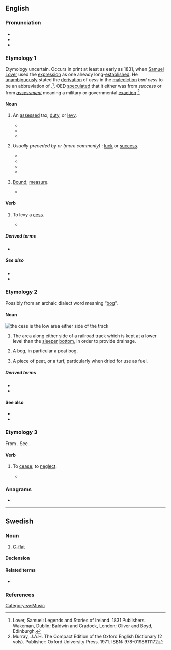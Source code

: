 {{also|ċess}}
==English==
{{wikipedia}}

===Pronunciation===
* {{IPA|en|/sɛs/}}
* {{rhymes|en|ɛs}}
* {{audio|en|LL-Q1860 (eng)-Vealhurl-cess.wav ‎|Audio (UK)}}

===Etymology 1===
Etymology uncertain. Occurs in print at least as early as 1831, when [[Wikipedia:Samuel Lover|Samuel Lover]] used the [[expression]] as one already long-[[establish]]ed. He [[unambiguous]]ly stated the [[derivation]] of ''cess'' in the [[malediction]] ''bad cess'' to be an abbreviation of {{m|en|success}}.<ref>Lover, Samuel: Legends and Stories of Ireland. 1831 Publishers Wakeman, Dublin; Baldwin and Cradock, London; Oliver and Boyd, Edinburgh.</ref>. OED [[speculate]]d that it either was from ''success'' or from ''[[assessment]]'' meaning a military or governmental [[exaction]].<ref name= "OEDJHM">Murray, J.A.H. The Compact Edition of the Oxford English Dictionary (2 vols). Publisher: Oxford University Press. 1971. ISBN: 978-0198611172</ref>
====Noun====
{{en-noun|es}}

# {{lb|en|British|Ireland}} An [[assess]]ed tax, [[duty]], or [[levy]].
#* {{quote-book|en|year=1596|author={{w|Edmund Spenser}}|title={{w|A View of the Present State of Ireland}}|url=http://books.google.com/books?id=1iFMAAAAcAAJ&pg=PA503|passage='''Cess''' is none other than that which you yourself called imposition [...]}}
#* {{quote-book|en|author=G. R. Madan|title=Indian Social Problems|year=1967|volume=2|isbn=978-81-8424-460-1|page=225|pageurl=https://books.google.com/books?id=RdAIBAAAQBAJ&pg=PA225|passage=The act provides for a levy of a '''cess''' on all coal and coke despatched from collieries in India, at such rate, not less than twenty-five [[paise]] and not more than fifty paise per ton, as may be fixed by the Central Government.}}
#* {{quote-book|en|title=The Water (Prevention and Control of Pollution) Act, 1974|publisher=Georg Thieme Verlag|year=2006|page=76|pageurl=https://books.google.com/books?id=gCw61ycQN4IC&pg=PA76|passage=Therefore it was proposed to levy a '''cess''' on local authorities which are entrusted with the duty of supplying water under the law by or under which they are constituted and on certain specified industries.}}
# {{lb|en|Britain|Ireland|informal}} ''Usually preceded by'' '''{{l|en|good}}''' ''or (more commonly)'' '''{{l|en|bad}}''': [[luck#Noun|luck]] or [[success]].
#* {{quote-journal|en|author=O’Hara Family|title=Clough Fionn; or, The Stone of Destiny|magazine=[[w:Dublin University Magazine|The Dublin University Magazine, a Literary and Political Journal]]|location=Dublin|publisher=[[w:Gill (publisher)|James McGlashan]],{{nb...|50 Upper Sackville-St.}}; London: W[illia]m S[omerville] Orr and Company|month=November|year=1852|volume=XL|number=CCXXXIX|section=chapter XI|page=557|pageurl=https://books.google.com/books?id=_uT1P_wd91AC&pg=RA4-PA557|oclc=841086102|passage="Bad '''cess''' may attend you, where are you scampering to, you rambunctious"—but she could go no farther; the tears burst from her, and she gave way, without farther resistance, to an explosion of grief.}}
#* {{quote-book|en|title=News for Farmer Cooperatives|publisher=Information Office, Farm Credit Administration|year=1962|url=https://books.google.com/books?id=Z5tGqujooWIC|passage=Midland has had good '''cess''' with using minute commercials eight television stations, cited as one example of modernizing its advertising.}}
#* {{quote-book|en|title=Canada Month|url=https://books.google.com/books?id=h2EiAQAAMAAJ|year=1965|passage=It is good '''cess''' to feel the warmth and sincerity of this couple who fill the role of the Queen's representative in Canada.}}
#* {{quote-book|en|author=Kevin O'Malley|title=Inside|year=2004|page=37|pageurl=https://books.google.com/books?id=GyZKAtqLf5cC&pg=PA37|isbn=978-1-4120-1770-1|passage=Bad '''cess''' to it, b'ys! Where's the blessed ting, at all, at all? Bad '''cess''' to it!}}
# {{lb|en|obsolete}} [[bound|Bound]]; [[measure]].
#* {{RQ:Shakespeare Henry 4-1|act=II|scene=i|passage=The poor jade is wrung in the withers out of all '''cess'''.}}

====Verb====
{{en-verb|cesses|cessing|cessed}}

# {{lb|en|British|Ireland}} To levy a [[#Noun|cess]].
#* {{quote-book|en|year=1596|author={{w|Edmund Spenser}}|title={{w|A View of the Present State of Ireland}}|chapter=|edition=|url=http://books.google.com/books?id=1iFMAAAAcAAJ&pg=PA517|passage=...according to the quantity thereof, we may '''cess''' the said rent and allowance issuing thereout.}}

=====Derived terms=====
* {{l|en|bad cess}}

=====See also=====
* {{l|en|cease}}
* {{l|en|cessation}}

===Etymology 2===
Possibly from an archaic dialect word meaning “[[bog]]”.
====Noun====
[[File:Skagensbanen Bunken.jpg|thumb|right|the '''cess''' is the low area either side of the track]]
{{en-noun|es}}

# {{lb|en|rail transport}} The area along either side of a railroad track which is kept at a lower level than the [[sleeper]] [[bottom]], in order to provide drainage.
#{{lb|en|obsolete|dialect}} A bog, in particular a peat bog.
#{{lb|en|obsolete|dialect}} A piece of peat, or a turf, particularly when dried for use as fuel.

=====Derived terms=====
* {{l|en|cess path}}
* {{l|en|cess heave}}

====See also====
* {{l|en|cesspool}}
* {{l|en|cesspit}}

===Etymology 3===
From {{der|en|fr|cesser}}. See {{m|en|cease}}.

====Verb====
{{en-verb|cesses|cessing|cessed}}
# {{lb|en|obsolete|legal}} To [[cease]]; to [[neglect]].
#* {{quote-book|en|author=John Perkins|title=A Profitable Book, Treating of the Laws of England|url=https://books.google.com/books?id=2YFDAAAAcAAJ|year=1827|passage=And [[therefore]], if there be [[lord]], [[mesne]], and [[tenant]], and the tenant [[doth]] '''cess''', and the mesne takes a wife and dies, his wife shall not have [[dower]] of the [[tenancy]]... }} 
===Anagrams===
* {{anagrams|en|a=cess|CSEs|ECSS|ESCs|secs|secs.}}

----

==Swedish==

===Noun===
{{sv-noun|n}}

# [[C-flat]]

====Declension====
{{sv-infl-noun-n-zero|genitive=}}

====Related terms====
* {{l|sv|ciss}}
===References===
<references />
[[Category:sv:Music]]